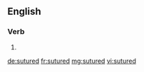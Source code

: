 ==English==

===Verb===
{{head|en|verb form}}

# {{en-past of|suture}}

[[de:sutured]]
[[fr:sutured]]
[[mg:sutured]]
[[vi:sutured]]